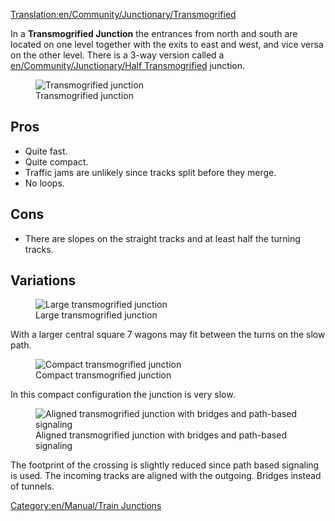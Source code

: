 [[Translation:en/Community/Junctionary/Transmogrified]]
{{en/Community/Junctionary/Navigation}}

In a '''Transmogrified Junction''' the entrances from north and south are located on one level together with the exits to east and west, and vice versa on the other level. There is a 3-way version called a [[en/Community/Junctionary/Half Transmogrified]] junction.

[[File:en/Community/Junctionary/Ttd.transmogrified.deblock.png|frame|none|Transmogrified junction]]

==Pros==
* Quite fast.
* Quite compact.
* Traffic jams are unlikely since tracks split before they merge.
* No loops.

==Cons==
* There are slopes on the straight tracks and at least half the turning tracks.

==Variations==

[[File:en/Community/Junctionary/Ttd.transmogrified.large.png|frame|none|Large transmogrified junction]]

With a larger central square 7 wagons may fit between the turns on the slow path.

[[File:en/Community/Junctionary/Ttd.transmogrified.compact.png|frame|none|Compact transmogrified junction]]

In this compact configuration the junction is very slow.


[[File:en/Ttd.transmogrified.bridges.path.aligned.png|frame|none|Aligned transmogrified junction with bridges and path-based signaling]]

The footprint of the crossing is slightly reduced since path based signaling is used. The incoming tracks are aligned with the outgoing. Bridges instead of tunnels.

[[Category:en/Manual/Train Junctions]]